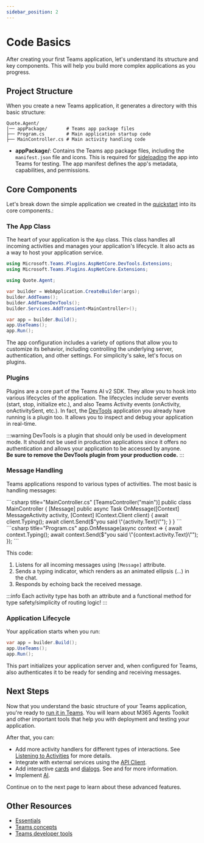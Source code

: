 ```yaml
---
sidebar_position: 2
---
```



# Code Basics

After creating your first Teams application, let's understand its structure and key components. This will help you build more complex applications as you progress.

## Project Structure

When you create a new Teams application, it generates a directory with this basic structure:


```
Quote.Agent/
|── appPackage/       # Teams app package files
├── Program.cs        # Main application startup code
├── MainController.cs # Main activity handling code
```

- **appPackage/**: Contains the Teams app package files, including the `manifest.json` file and icons. This is required for [sideloading](https://learn.microsoft.com/en-us/microsoftteams/platform/concepts/deploy-and-publish/apps-upload) the app into Teams for testing. The app manifest defines the app's metadata, capabilities, and permissions.

## Core Components

Let's break down the simple application we created in the [quickstart](quickstart) into its core components.:

### The App Class

The heart of your application is the `App` class. This class handles all incoming activities and manages your application's lifecycle. It also acts as a way to host your application service.


```csharp title="Program.cs"
using Microsoft.Teams.Plugins.AspNetCore.DevTools.Extensions;
using Microsoft.Teams.Plugins.AspNetCore.Extensions;

using Quote.Agent;

var builder = WebApplication.CreateBuilder(args);
builder.AddTeams();
builder.AddTeamsDevTools();
builder.Services.AddTransient<MainController>();

var app = builder.Build();
app.UseTeams();
app.Run();
```


The app configuration includes a variety of options that allow you to customize its behavior, including controlling the underlying server, authentication, and other settings. For simplicity's sake, let's focus on plugins.

### Plugins

Plugins are a core part of the Teams AI v2 SDK. They allow you to hook into various lifecycles of the application. The lifecycles include server events (start, stop, initialize etc.), and also Teams Activity events (onActivity, onActivitySent, etc.). In fact, the [DevTools](/developer-tools/devtools) application you already have running is a plugin too. It allows you to inspect and debug your application in real-time.

:::warning
DevTools is a plugin that should only be used in development mode. It should not be used in production applications since it offers no authentication and allows your application to be accessed by anyone.\
**Be sure to remove the DevTools plugin from your production code.**
:::

### Message Handling

Teams applications respond to various types of activities. The most basic is handling messages:


<Tabs>
  <TabItem label="Controller" value="controller" default>
    ```csharp title="MainController.cs" 
    [TeamsController("main")]
    public class MainController
    {
        [Message]
        public async Task OnMessage([Context] MessageActivity activity, [Context] IContext.Client client)
        {
            await client.Typing();
            await client.Send($"you said \"{activity.Text}\"");
        }
    }
    ```
  </TabItem>
  <TabItem label="Minimal" value="minimal">
    ```csharp title="Program.cs" 
    app.OnMessage(async context =>
    {
        await context.Typing();
        await context.Send($"you said \"{context.activity.Text}\"");
    });
    ```
  </TabItem>
</Tabs>


This code:

1. Listens for all incoming messages using `[Message]` attribute.
2. Sends a typing indicator, which renders as an animated ellipsis (…) in the chat.
3. Responds by echoing back the received message.

:::info
Each activity type has both an attribute and a functional method for type safety/simplicity
of routing logic!
:::

### Application Lifecycle

Your application starts when you run:


```csharp
var app = builder.Build();
app.UseTeams();
app.Run();
```


This part initializes your application server and, when configured for Teams, also authenticates it to be ready for sending and receiving messages.

## Next Steps

Now that you understand the basic structure of your Teams application, you're ready to [run it in Teams](running-in-teams). You will learn about M365 Agents Toolkit and other important tools that help you with deployment and testing your application.

After that, you can:

- Add more activity handlers for different types of interactions. See [Listening to Activities](../essentials/on-activity) for more details.
- Integrate with external services using the [API Client](../essentials/api).
- Add interactive [cards](../in-depth-guides/adaptive-cards) and [dialogs](../in-depth-guides/dialogs). See and for more information.
- Implement [AI](../in-depth-guides/ai).

Continue on to the next page to learn about these advanced features.

## Other Resources

- [Essentials](../essentials)
- [Teams concepts](/teams)
- [Teams developer tools](/developer-tools)
